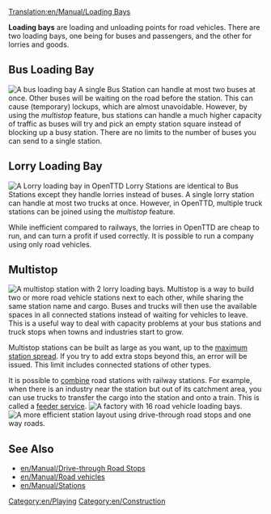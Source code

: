 [[Translation:en/Manual/Loading Bays]]

'''Loading bays''' are loading and unloading points for road vehicles. There are two loading bays, one being for buses and passengers, and the other for lorries and goods.

==Bus Loading Bay==
[[File:en/Busstation.png|right|frame|A bus loading bay]]
A single Bus Station can handle at most two buses at once. Other buses will be waiting on the road before the station. This can cause (temporary) lockups, which are almost unavoidable. However, by using the ''multistop'' feature, bus stations can handle a much higher capacity of traffic as buses will try and pick an empty station square instead of blocking up a busy station. There are no limits to the number of buses you can send to a single station.

==Lorry Loading Bay==
[[File:en/Lorrystation.png|right|frame|A Lorry loading bay in OpenTTD]]
Lorry Stations are identical to Bus Stations except they handle lorries instead of buses. A single lorry station can handle at most two trucks at once. However, in OpenTTD, multiple truck stations can be joined using the ''multistop'' feature.

While inefficient compared to railways, the lorries in OpenTTD are cheap to run, and can turn a profit if used correctly. It is possible to run a company using only road vehicles.

==Multistop==
[[File:en/Multistop2ry.png|frame|A multistop station with 2 lorry loading bays.]]
Multistop is a way to build two or more road vehicle stations next to each other, while sharing the same station name and cargo. Buses and trucks will then use the available spaces in all connected stations instead of waiting for vehicles to leave.  This is a useful way to deal with capacity problems at your bus stations and truck stops when towns and industries start to grow.

Multistop stations can be built as large as you want, up to the [[en/Archive/Manual/Settings/Advanced Settings/Stations#max-station-spread|maximum station spread]]. If you try to add extra stops beyond this, an error will be issued.  This limit includes connected stations of other types.

It is possible to [[en/Manual/Stations#combining-stations|combine]] road stations with railway stations. For example, when there is an industry near the station but out of its catchment area, you can use trucks to transfer the cargo into the station and onto a train.  This is called a [[en/Manual/Feeder service|feeder service]].
[[File:en/Roadvehicle16stations.png|frame|A factory with 16 road vehicle loading bays.]]
[[File:en/Roadvehiclerorostation.png|frame|A more efficient station layout using [[en/Manual/Drive-through Road Stops|drive-through road stops]] and [[en/Manual/Roadway construction#building-one-way-roads|one way roads]].]]

==See Also==
* [[en/Manual/Drive-through Road Stops]]
*[[en/Manual/Road vehicles]]
*[[en/Manual/Stations]]

[[Category:en/Playing]]
[[Category:en/Construction]]